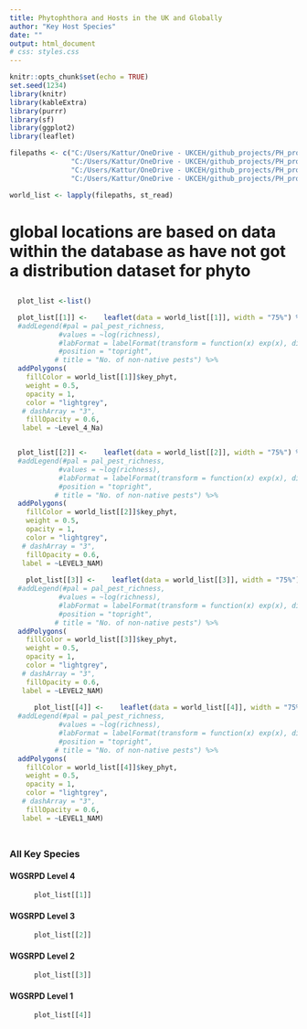 ```yaml
---
title: Phytophthora and Hosts in the UK and Globally
author: "Key Host Species"
date: ""
output: html_document
# css: styles.css
---
```

  
```r
knitr::opts_chunk$set(echo = TRUE)
set.seed(1234)
library(knitr)
library(kableExtra)
library(purrr)
library(sf)
library(ggplot2)
library(leaflet)
```

```r

filepaths <- c("C:/Users/Kattur/OneDrive - UKCEH/github_projects/PH_project_test_new/data/any_phyto_KEY_host_any_loc_level4.shp",
               "C:/Users/Kattur/OneDrive - UKCEH/github_projects/PH_project_test_new/data/any_phyto_KEY_host_any_loc_level3.shp",
               "C:/Users/Kattur/OneDrive - UKCEH/github_projects/PH_project_test_new/data/any_phyto_KEY_host_any_loc_level2.shp",
               "C:/Users/Kattur/OneDrive - UKCEH/github_projects/PH_project_test_new/data/any_phyto_KEY_host_any_loc_level1.shp")

world_list <- lapply(filepaths, st_read)


```

# global locations are based on data within the database as have not got a distribution dataset for phyto


##  {.tabset .tabset-dropdown}


```r
  plot_list <-list()    

  plot_list[[1]] <-    leaflet(data = world_list[[1]], width = "75%") %>% addTiles(options = providerTileOptions(minZoom=1, maxZoom=10)) %>% 
  #addLegend(#pal = pal_pest_richness, 
            #values = ~log(richness),
            #labFormat = labelFormat(transform = function(x) exp(x), digits = 0),
            #position = "topright",
           # title = "No. of non-native pests") %>%
  addPolygons(
    fillColor = world_list[[1]]$key_phyt,
    weight = 0.5,
    opacity = 1,
    color = "lightgrey",
   # dashArray = "3",
    fillOpacity = 0.6,
   label = ~Level_4_Na)


  plot_list[[2]] <-    leaflet(data = world_list[[2]], width = "75%") %>% addTiles(options = providerTileOptions(minZoom=1, maxZoom=10)) %>% 
  #addLegend(#pal = pal_pest_richness, 
            #values = ~log(richness),
            #labFormat = labelFormat(transform = function(x) exp(x), digits = 0),
            #position = "topright",
           # title = "No. of non-native pests") %>%
  addPolygons(
    fillColor = world_list[[2]]$key_phyt,
    weight = 0.5,
    opacity = 1,
    color = "lightgrey",
   # dashArray = "3",
    fillOpacity = 0.6,
   label = ~LEVEL3_NAM)
  
    plot_list[[3]] <-    leaflet(data = world_list[[3]], width = "75%") %>% addTiles(options = providerTileOptions(minZoom=1, maxZoom=10)) %>% 
  #addLegend(#pal = pal_pest_richness, 
            #values = ~log(richness),
            #labFormat = labelFormat(transform = function(x) exp(x), digits = 0),
            #position = "topright",
           # title = "No. of non-native pests") %>%
  addPolygons(
    fillColor = world_list[[3]]$key_phyt,
    weight = 0.5,
    opacity = 1,
    color = "lightgrey",
   # dashArray = "3",
    fillOpacity = 0.6,
   label = ~LEVEL2_NAM)
    
      plot_list[[4]] <-    leaflet(data = world_list[[4]], width = "75%") %>% addTiles(options = providerTileOptions(minZoom=1, maxZoom=10)) %>% 
  #addLegend(#pal = pal_pest_richness, 
            #values = ~log(richness),
            #labFormat = labelFormat(transform = function(x) exp(x), digits = 0),
            #position = "topright",
           # title = "No. of non-native pests") %>%
  addPolygons(
    fillColor = world_list[[4]]$key_phyt,
    weight = 0.5,
    opacity = 1,
    color = "lightgrey",
   # dashArray = "3",
    fillOpacity = 0.6,
   label = ~LEVEL1_NAM)
    
```

## {.tabset}

### All Key Species{.tabset .col-leftmid}

#### WGSRPD Level 4
```r
      plot_list[[1]]
```
#### WGSRPD Level 3
```r
      plot_list[[2]]
```
#### WGSRPD Level 2
```r
      plot_list[[3]]
```
#### WGSRPD Level 1
```r
      plot_list[[4]]
```